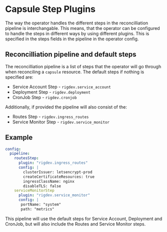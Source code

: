 # Capsule Step Plugins
The way the operator handles the different steps in the reconcilliation pipeline is interchangable. 
This means, that the operator can be configured to handle the steps in different ways by 
using different plugins. This is specified in the steps fields in the pipeline in the operator config.

## Reconcilliation pipeline and default steps
The reconcilliation pipeline is a list of steps that the operator will go through when reconciling a `capsule` resource.
The default steps if nothing is specified are:
- Service Account Step - `rigdev.service_account`
- Deployment Step - `rigdev.deployment`
- CronJob Step - `rigdev.cronjob`

Additionally, if provided the pipeline will also consist of the:
- Routes Step - `rigdev.ingress_routes`
- Service Monitor Step - `rigdev.service_monitor`

## Example
```yaml title="Helm values - Operator"
config:
  pipeline:
    routesStep:
      plugin: "rigdev.ingress_routes"
      config: |
        clusterIssuer: letsencrypt-prod
        createCertificateResources: true
        ingressClassName: nginx
        disableTLS: false
    serviceMonitorStep
      plugin: "rigdev.service_monitor"
      config: |
       portName: "system"
       path: "metrics"
```

This pipeline will use the default steps for Service Account, Deployment and CronJob, but will also include the Routes and Service Monitor steps.
